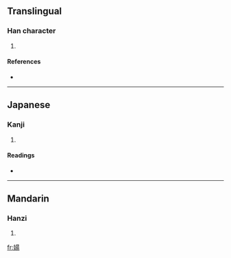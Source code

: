 ==Translingual==

===Han character===
{{Han char|rn=38|rad=女|as=09|sn=12|four=4642<sub>7</sub>|canj=女日一竹 (VAMH)}}

# {{defn|Han|sort=女09}}

====References====
* {{Han ref|kx=0265.300|dkj=06458|dj=0533.050|hdz=21065.020|uh=5A78|ud=23160|bh=D8BB|bd=55483}}

----

==Japanese==

===Kanji===
{{ja-kanji|grade=|rs=女09}}

# {{defn|Japanese|sort=女09}}

====Readings====
* {{ja-readings|on=[[とう]] (tō), [[どう]] (dō), [[よう]] (yō)|kun=[[みだら]] (midara), [[たわむれるさま]] (tawamurerusama), [[わわ]] (wawa)}}

----

==Mandarin==

===Hanzi===
{{cmn-hanzi|pin=[[dàng]] ([[dang4]])|wg=tang<sup>4</sup>}}

# {{defn|Mandarin|sort=女09}}

[[fr:婸]]